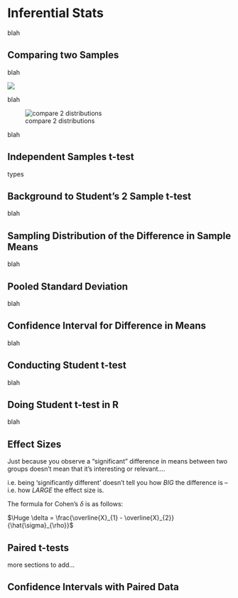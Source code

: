 # Inferential Stats


blah




## Comparing two Samples

blah

![](img/compare_dists.png)

blah

![compare 2 distributions](img/compare_dists1.png)

blah



## Independent Samples t-test

types


## Background to Student's 2 Sample t-test

blah


## Sampling Distribution of the Difference in Sample Means

blah


## Pooled Standard Deviation

blah

## Confidence Interval for Difference in Means

blah

## Conducting Student t-test

blah

## Doing Student t-test in R


blah


## Effect Sizes

Just because you observe a “significant” difference in means between two groups doesn’t mean that it’s interesting or relevant….  


i.e. being ‘significantly different’ doesn’t tell you how *BIG* the difference is – i.e. how *LARGE* the effect size is.

The formula for Cohen's $\delta$ is as follows:

$\Huge \delta = \frac{\overline{X}_{1} - \overline{X}_{2}}{\hat{\sigma}_{\rho}}$



## Paired t-tests

more sections to add...




## Confidence Intervals with Paired Data



